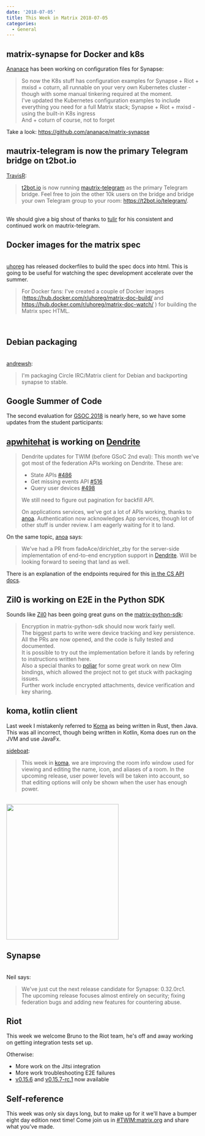 ```yaml
---
date: '2018-07-05'
title: This Week in Matrix 2018-07-05
categories:
  - General
---
```


<h2 id="matrixsynapsefordockerandk8s">matrix-synapse for Docker and k8s</h2>
<a href="https://github.com/ananace/">Ananace</a> has been working on configuration files for Synapse:
<blockquote>So now the K8s stuff has configuration examples for Synapse + Riot + mxisd + coturn, all runnable on your very own Kubernetes cluster - though with some manual tinkering required at the moment.<br />I've updated the Kubernetes configuration examples to include everything you need for a full Matrix stack; Synapse + Riot + mxisd - using the built-in K8s ingress<br />And + coturn of course, not to forget</blockquote>
Take a look: <a href="https://github.com/ananace/matrix-synapse">https://github.com/ananace/matrix-synapse</a>
<h2 id="mautrixtelegramisnowtheprimarytelegrambridgeont2botio">mautrix-telegram is now the primary Telegram bridge on t2bot.io</h2>
<a href="https://github.com/turt2live">TravisR</a>:
<blockquote><a href="https://t2bot.io">t2bot.io</a> is now running <a href="https://github.com/tulir/mautrix-telegram">mautrix-telegram</a> as the primary Telegram bridge. Feel free to join the other 10k users on the bridge and bridge your own Telegram group to your room: <a href="https://t2bot.io/telegram/">https://t2bot.io/telegram/</a>.</blockquote><br />We should give a big shout of thanks to <a href="@tulir:maunium.net">tulir</a> for his consistent and continued work on mautrix-telegram.<br /><h2 id="dockerimagesforthematrixspec">Docker images for the matrix spec</h2><br /><a href="https://matrix.to/#/@uhoreg:matrix.org">uhoreg</a> has released dockerfiles to build the spec docs into html. This is going to be useful for watching the spec development accelerate over the summer.<br /><blockquote>For Docker fans: I've created a couple of Docker images (<a href="https://hub.docker.com/r/uhoreg/matrix-doc-build/">https://hub.docker.com/r/uhoreg/matrix-doc-build/</a> and <a href="https://hub.docker.com/r/uhoreg/matrix-doc-watch/">https://hub.docker.com/r/uhoreg/matrix-doc-watch/</a> ) for building the Matrix spec HTML.</blockquote><br /><h2 id="debianpackaging">Debian packaging</h2><br /><a href="https://matrix.to/#/@andrew:shadura.me">andrewsh</a>:<br /><blockquote>I'm packaging Circle IRC/Matrix client for Debian and backporting synapse to stable.</blockquote>
<h2 id="googlesummerofcode">Google Summer of Code</h2>
The second evaluation for <a href="https://summerofcode.withgoogle.com/projects/?sp-search=matrix">GSOC 2018</a> is nearly here, so we have some updates from the student participants:
<h2 id="apwhitehatisworkingondendrite"><a href="@apwhitehat:matrix.org">apwhitehat</a> is working on <a href="https://github.com/matrix-org/dendrite">Dendrite</a></h2>
<blockquote>Dendrite updates for TWIM (before GSoC 2nd eval):
This month we've got most of the federation APIs working on Dendrite. These are:
<ul>
 	<li>State APIs <a href="https://github.com/matrix-org/dendrite/pull/486">#486</a></li>
 	<li>Get missing events API <a href="https://github.com/matrix-org/dendrite/pull/516">#516</a></li>
 	<li>Query user devices <a href="https://github.com/matrix-org/dendrite/pull/498">#498</a></li>
</ul>

We still need to figure out pagination for backfill API.

On applications services, we've got a lot of APIs working, thanks to <a href="https://matrix.to/#/@andrewm:amorgan.xyz">anoa</a>. Authentication now acknowledges App services, though lot of other stuff is under review. I am eagerly waiting for it to land.
</blockquote>
On the same topic, <a href="https://matrix.to/#/@andrewm:amorgan.xyz">anoa</a> says:
<blockquote>We've had a PR from fadeAce/dirichlet_zby for the server-side implementation of end-to-end encryption support in <a href="https://github.com/matrix-org/dendrite">Dendrite</a>. Will be looking forward to seeing that land as well.</blockquote>
There is an explanation of the endpoints required for this <a href="https://matrix.org/docs/spec/client_server/r0.3.0.html#end-to-end-encryption">in the CS API docs</a>.
<h2 id="zil0isworkingone2einthepythonsdk">Zil0 is working on E2E in the Python SDK</h2>
Sounds like <a href="https://matrix.to/#/@Zil0:matrix.org">Zil0</a> has been going great guns on the <a href="https://github.com/matrix-org/matrix-python-sdk">matrix-python-sdk</a>:
<blockquote>Encryption in matrix-python-sdk should now work fairly well.<br />The biggest parts to write were device tracking and key persistence. All the PRs are now opened, and the code is fully tested and documented.<br />It is possible to try out the implementation before it lands by refering to instructions written here.<br />Also a special thanks to <a href="https://github.com/poljar">poljar</a> for some great work on new Olm bindings, which allowed the project not to get stuck with packaging issues.<br />Further work include encrypted attachments, device verification and key sharing.</blockquote>
<h2 id="komakotlinclient">koma, kotlin client</h2>
Last week I mistakenly referred to <a href="https://github.com/koma-im/koma/">Koma</a> as being written in Rust, then Java. This was all incorrect, though being written in Kotlin, Koma does run on the JVM and use JavaFx.

<a href="https://matrix.to/#/@sideboat:matrix.org">sideboat</a>:
<blockquote>This week in <a href="https://github.com/koma-im/koma/">koma</a>, we are improving the room info window used for viewing and editing the name, icon, and aliases of a room. In the upcoming release, user power levels will be taken into account, so that editing options will only be shown when the user has enough power.</blockquote><br /><a href="https://matrix.org/blog/wp-content/uploads/2018/07/koma-room-info.png"><img class="alignnone size-full wp-image-3373" src="https://matrix.org/blog/wp-content/uploads/2018/07/koma-room-info.png" alt="" width="293" height="353" /></a><br /><h2 id="synapse">Synapse</h2><br />Neil says:<br /><blockquote>We've just cut the next release candidate for Synapse: 0.32.0rc1.<br />The upcoming release focuses almost entirely on security; fixing federation bugs and adding new features for countering abuse.</blockquote>
<h2 id="riot">Riot</h2>
This week we welcome Bruno to the Riot team, he's off and away working on getting integration tests set up.

Otherwise:
<ul>
 	<li>More work on the Jitsi integration</li>
 	<li>More work troubleshooting E2E failures</li>
 	<li><a href="https://github.com/vector-im/riot-web/releases/tag/v0.15.6">v0.15.6</a> and <a href="https://github.com/vector-im/riot-web/releases/tag/v0.15.7-rc.1">v0.15.7-rc.1</a> now available</li>
</ul>
<h2 id="selfreference">Self-reference</h2>
This week was only six days long, but to make up for it we'll have a bumper eight day edition next time! Come join us in <a href="https://matrix.to/#/#TWIM:matrix.org">#TWIM:matrix.org</a> and share what you've made.